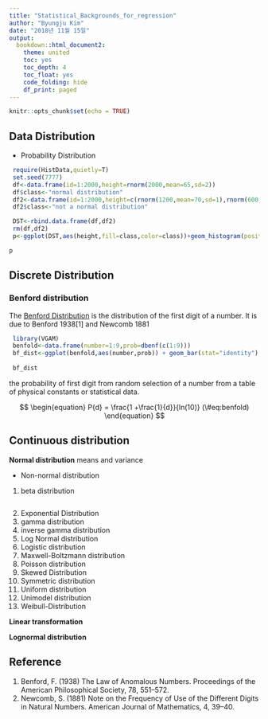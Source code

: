 ```yaml
---
title: "Statistical_Backgrounds_for_regression"
author: "Byungju Kim"
date: "2018년 11월 15일"
output:
  bookdown::html_document2: 
    theme: united
    toc: yes
    toc_depth: 4
    toc_float: yes
    code_folding: hide
    df_print: paged
---
```


```r
knitr::opts_chunk$set(echo = TRUE)
```


## Data Distribution

* Probability Distribution

```r
 require(HistData,quietly=T)
 set.seed(7777)
 df<-data.frame(id=1:2000,height=rnorm(2000,mean=65,sd=2))
 df$class<-"normal distribution"
 df2<-data.frame(id=1:2000,height=c(rnorm(1200,mean=70,sd=1),rnorm(600,mean=67,sd=3),rnorm(200,mean=68.5,sd=1)))
 df2$class<-"not a normal distribution"

 DST<-rbind.data.frame(df,df2)
 rm(df,df2)
 p<-ggplot(DST,aes(height,fill=class,color=class))+geom_histogram(position="identity",alpha=0.7,bins=40) + scale_fill_manual(values=c("#722F37","#008080")) + scale_color_manual(values=c("#722F37","#008080")) + theme_bw() + theme(legend.position=c(0,1),legend.justification=c(0,1),legend.background=element_blank(),legend.title=element_blank())

p
```


## Discrete Distribution

### Benford distribution

The [Benford Distribution](http://en.wikipedia.org/wiki/Benford_distribution) is the distribution of the first digit of a number. It is due to Benford 1938[1] and Newcomb 1881

```r
 library(VGAM)
 benfold<-data.frame(number=1:9,prob=dbenf(c(1:9)))
 bf_dist<-ggplot(benfold,aes(number,prob)) + geom_bar(stat="identity") + theme_bw() + ggtitle("benford-newcome distribution")
 
 bf_dist
```

the probability of first digit from random selection of a number from a table of physical constants or statistical data.

$$
\begin{equation}
P{d} = \frac{1 +\frac{1}{d}}{ln(10)}
(\#eq:benfold)
\end{equation}
$$

## Continuous distribution


**Normal distribution** means and variance

* Non-normal distribution

1. beta distribution

```r
        

```
2. Exponential Distribution
3. gamma distribution
4. inverse gamma distribution
5. Log Normal distribution
6. Logistic distribution
7. Maxwell-Boltzmann distribution
8. Poisson distribution
9. Skewed Distribution
10. Symmetric distribution
11. Uniform distribution
12. Unimodel distribution
13. Weibull-Distribution

**Linear transformation** 

**Lognormal distribution**


## Reference

1. Benford, F. (1938) The Law of Anomalous Numbers. Proceedings of the American Philosophical Society, 78, 551–572.
2. Newcomb, S. (1881) Note on the Frequency of Use of the Different Digits in Natural Numbers. American Journal of Mathematics, 4, 39–40.